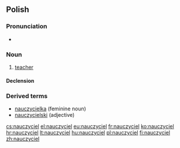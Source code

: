 ==Polish==

===Pronunciation===
* {{IPA|[nauˈt͡ʂɨt͡ɕɛl]|lang=pl}}

===Noun===
{{infl|pl|noun|g=m}}

# [[teacher]]

====Declension====
{{pl-decl-noun
|nauczyciel|nauczyciele
|nauczyciela|nauczycieli
|nauczycielowi|nauczycielom
|nauczyciela|nauczycieli
|nauczycielem|nauczycielami
|nauczycielu|nauczycielach
|nauczycielu|nauczyciele
}}

===Derived terms===
* [[nauczycielka]] (feminine noun)
* [[nauczycielski]] (adjective)

[[cs:nauczyciel]]
[[el:nauczyciel]]
[[eu:nauczyciel]]
[[fr:nauczyciel]]
[[ko:nauczyciel]]
[[hr:nauczyciel]]
[[lt:nauczyciel]]
[[hu:nauczyciel]]
[[pl:nauczyciel]]
[[fi:nauczyciel]]
[[zh:nauczyciel]]